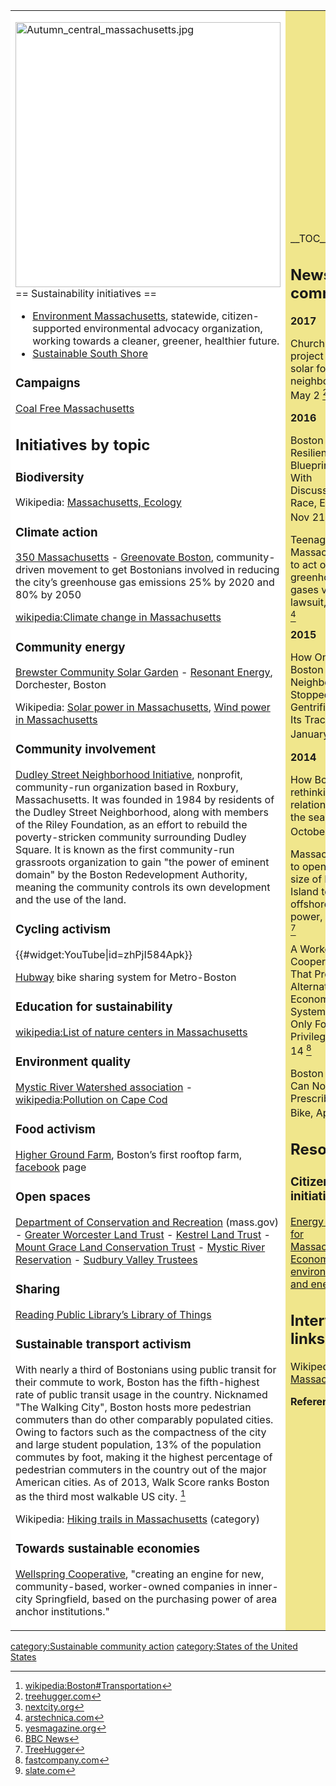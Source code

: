 {| cellpadding="8" cellspacing="0"
|- valign="top" 
| style="background:white" width="52%"|
[[File:Autumn central massachusetts.jpg|424px]]<br clear=left>
== Sustainability initiatives ==
*[http://www.environmentmassachusetts.org/ Environment Massachusetts], statewide, citizen-supported environmental advocacy organization, working towards a cleaner, greener, healthier future.
*[http://www.sustainablesouthshore.org/ Sustainable South Shore]

=== Campaigns ===

[http://www.coalfreemass.org/ Coal Free Massachusetts]

== Initiatives by topic ==

=== Biodiversity ===

Wikipedia: [[wikipedia:Massachusetts#Ecology|Massachusetts, Ecology]]

=== Climate action ===

[http://350ma.org/ 350 Massachusetts] - [http://greenovateboston.org/ Greenovate Boston], community-driven movement to get Bostonians involved in reducing the city’s greenhouse gas emissions 25% by 2020 and 80% by 2050

[[wikipedia:Climate change in Massachusetts]]

=== Community energy ===

[http://brewstercommunitysolargarden.com/ Brewster Community Solar Garden] - [http://www.resonant.energy/ Resonant Energy], Dorchester, Boston

Wikipedia: [[wikipedia:Solar power in Massachusetts|Solar power in Massachusetts]], [[wikipedia:Wind power in Massachusetts|Wind power in Massachusetts]]

=== Community involvement ===

[http://www.dsni.org/ Dudley Street Neighborhood Initiative], nonprofit, community-run organization based in Roxbury, Massachusetts. It was founded in 1984 by residents of the Dudley Street Neighborhood, along with members of the Riley Foundation, as an effort to rebuild the poverty-stricken community surrounding Dudley Square. It is known as the first community-run grassroots organization to gain "the power of eminent domain" by the Boston Redevelopment Authority, meaning the community controls its own development and the use of the land. {{W|The Dudley Street Neighborhood Initiative}}

=== Cycling activism ===

{{#widget:YouTube|id=zhPjI584Apk}}

[https://www.thehubway.com/ Hubway] bike sharing system for Metro-Boston

=== Education for sustainability ===

[[wikipedia:List of nature centers in Massachusetts]]

=== Environment quality ===

[http://mysticriver.org/ Mystic River Watershed association] - [[wikipedia:Pollution on Cape Cod]]

=== Food activism ===

[http://higher-ground-farm.com/ Higher Ground Farm], Boston’s first rooftop farm, [https://www.facebook.com/highergroundfarm facebook] page

=== Open spaces ===

[http://www.mass.gov/eea/agencies/dcr/ Department of Conservation and Recreation] (mass.gov) - [http://www.gwlt.org/ Greater Worcester Land Trust] - [http://www.kestreltrust.org/ Kestrel Land Trust] - [http://www.mountgrace.org/ Mount Grace Land Conservation Trust] - [http://www.mass.gov/eea/agencies/dcr/massparks/region-boston/mystic-river-reservation.html Mystic River Reservation] - [http://www.sudburyvalleytrustees.org/ Sudbury Valley Trustees]

=== Sharing ===

[http://www.readingpl.org/discover/library-of-things/  Reading Public Library’s Library of Things]

=== Sustainable transport activism ===

With nearly a third of Bostonians using public transit for their commute to work, Boston has the fifth-highest rate of public transit usage in the country. Nicknamed "The Walking City", Boston hosts more pedestrian commuters than do other comparably populated cities. Owing to factors such as the compactness of the city and large student population, 13% of the population commutes by foot, making it the highest percentage of pedestrian commuters in the country out of the major American cities. As of 2013, Walk Score ranks Boston as the third most walkable US city. <ref>[[wikipedia:Boston#Transportation]]</ref>

Wikipedia: [[wikipedia:Category:Hiking trails in Massachusetts|Hiking trails in Massachusetts]] (category)

=== Towards sustainable economies ===

[http://wellspring.coop/  Wellspring Cooperative], "creating an engine for new, community-based, worker-owned companies in inner-city Springfield, based on the purchasing power of area anchor institutions."

| style="background:khaki" |

__TOC__

== News and comment ==

'''2017'''

Church solar project inspires solar for neighborhood, May 2 <ref>[https://www.treehugger.com/corporate-responsibility/church-solar-project-inspires-solar-neighborhood.html treehugger.com]</ref>

'''2016'''

Boston Resilience Blueprint Leads With Discussions of Race, Equity, Nov 21 <ref>[https://nextcity.org/daily/entry/boston-resilience-plan-race-equity nextcity.org]</ref>

Teenagers force Massachusetts to act on greenhouse gases via lawsuit, May 19 <ref>[http://arstechnica.com/science/2016/05/teenagers-force-massachusetts-to-act-on-greenhouse-gases-via-lawsuit/ arstechnica.com]</ref>

'''2015'''

How One Boston Neighborhood Stopped Gentrification in Its Tracks, January 28 <ref>[http://www.yesmagazine.org/issues/cities-are-now/how-one-boston-neighborhood-stopped-gentrification-in-its-tracks yesmagazine.org]</ref>

'''2014''' 

How Boston is rethinking its relationship with the sea, October 27 <ref>[http://www.bbc.co.uk/news/magazine-29761274 BBC News]</ref> 

Massachusetts to open area the size of Rhode Island to offshore wind power, June 18 <ref>[http://www.treehugger.com/renewable-energy/massachusetts-open-area-size-rhode-island-offshore-wind-power.html TreeHugger]</ref>

A Worker Cooperative That Proves Alternative Economic Systems Aren’t Only For The Privileged, Apr 14 <ref>[https://www.fastcompany.com/3028432/a-worker-cooperative-that-proves-alternative-economic-systems-arent-only-for-the-privileged fastcompany.com]</ref>

Boston Doctors Can Now Prescribe You a Bike, April 9 <ref>[http://www.slate.com/blogs/moneybox/2014/04/09/prescribe_a_bike_boston_medical_center_has_a_new_prescription_to_fight_obesity.html slate.com]</ref>

== Resources ==

=== Citizens data initiative ===

[http://tonto.eia.doe.gov/state/state_energy_profiles.cfm?sid=MA Energy Profile for Massachusetts- Economic, environmental, and energy data]

== Interwiki links ==
Wikipedia: [[wikipedia:Massachusetts|Massachusetts]]


'''References'''
{{Attrib sca ref|Massachusetts}}
<references/>
|}


{{scaendmenu}}
[[category:Sustainable community action]]
[[category:States of the United States]]